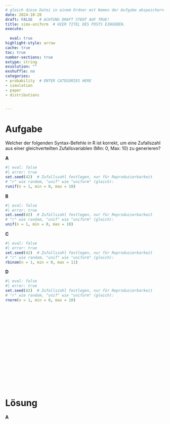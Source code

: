 ```yaml
---
# gleich diese Datei in einem Ordner mit Namen der Aufgabe abspeichern!
date: 2024-10-28
draft: FALSE   # ACHTUNG DRAFT STEHT AUF TRUE!
title: simu-uniform  # HIER TITEL DES POSTS EINGEBEN.
execute: 
  
  eval: true 
highlight-style: arrow 
cache: true
toc: true
number-sections: true
extype: string
exsolution: ""
exshuffle: no
categories:
- probability  # ENTER CATEGORIES HERE
- simulation
- paper
- distributions


---
```






# Aufgabe 

Welcher der folgenden Syntax-Befehle in R ist korrekt, um eine Zufallszahl aus einer gleichverteilten Zufallsvariablen (Min: 0, Max: 10) zu generieren?


**A**

```r
#| eval: false
#| error: true
set.seed(42)  # Zufallszahl festlegen, nur für Reproduzierbarkeit
# "r" wie random, "unif" wie "uniform" (gleich):
runif(n = 1, min = 0, max = 10) 
```


**B**

```r
#| eval: false
#| error: true
set.seed(42)  # Zufallszahl festlegen, nur für Reproduzierbarkeit
# "r" wie random, "unif" wie "uniform" (gleich):
unif(n = 1, min = 0, max = 10) 
```


**C**

```r
#| eval: false
#| error: true
set.seed(42)  # Zufallszahl festlegen, nur für Reproduzierbarkeit
# "r" wie random, "unif" wie "uniform" (gleich):
rbinom(n = 1, min = 0, max = 11) 
```


**D**

```r
#| eval: false
#| error: true
set.seed(42)  # Zufallszahl festlegen, nur für Reproduzierbarkeit
# "r" wie random, "unif" wie "uniform" (gleich):
rnorm(n = 1, min = 0, max = 10) 
```



</br>
</br>
</br>

</br>
</br>
</br>

</br>
</br>
</br>

</br>
</br>
</br>











# Lösung 



**A**



